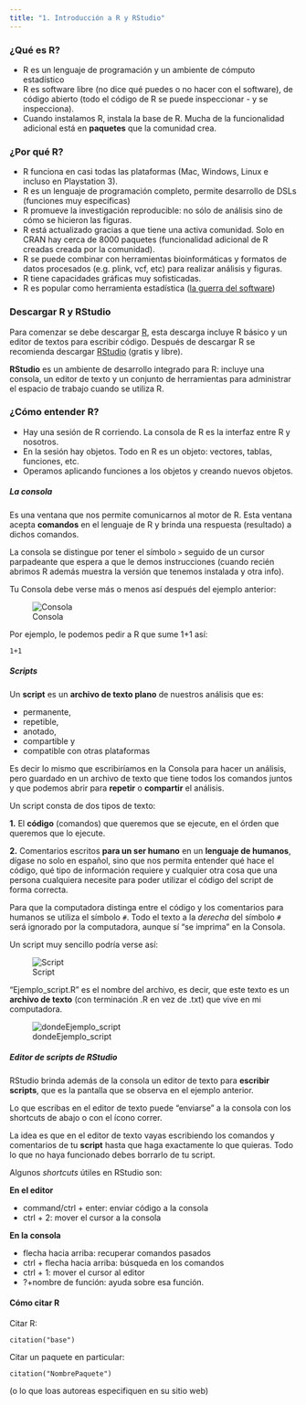 ```yaml
---
title: "1. Introducción a R y RStudio"
---
```



### ¿Qué es R?
* R es un lenguaje de programación y un ambiente de cómputo estadístico
* R es software libre (no dice qué puedes o no hacer con el software), de código abierto (todo el código de R se puede inspeccionar - y se inspecciona).
* Cuando instalamos R, instala la base de R. Mucha de la funcionalidad adicional está en **paquetes** que la comunidad crea.

### ¿Por qué R?
* R funciona en casi todas las plataformas (Mac, Windows, Linux e incluso en Playstation 3).
* R es un lenguaje de programación completo, permite desarrollo de DSLs (funciones muy específicas)
* R promueve la investigación reproducible: no sólo de análisis sino de cómo se hicieron las figuras.
* R está actualizado gracias a que tiene una activa comunidad. Solo en CRAN hay cerca de 8000 paquetes (funcionalidad adicional de R creadas creada por la 
comunidad).
* R se puede combinar con herramientas bioinformáticas y formatos de datos procesados (e.g. plink, vcf, etc) para realizar análisis y figuras.
* R tiene capacidades gráficas muy sofisticadas.
* R es popular como herramienta estadística ([la guerra del software](http://datacamp.wpengine.com/wp-content/uploads/2014/05/infograph.png))


### Descargar R y RStudio
Para comenzar se debe descargar [R](https://cran.r-project.org), esta descarga incluye R básico y un editor de textos para escribir código. Después de descargar R se recomienda descargar [RStudio](https://www.rstudio.com/products/rstudio/download/) (gratis y libre).

**RStudio** es un ambiente de desarrollo integrado para R: incluye una consola, un editor de texto y un conjunto de herramientas para administrar el espacio de trabajo cuando se  utiliza R. 




### ¿Cómo entender R?
* Hay una sesión de R corriendo. La consola de R es la interfaz entre R y nosotros. 
* En la sesión hay objetos. Todo en R es un objeto: vectores, tablas,  funciones, etc.
* Operamos aplicando funciones a los objetos y creando nuevos objetos.

##### La consola
Es una ventana que nos permite comunicarnos al motor de R. Esta ventana acepta **comandos** en el lenguaje de R y brinda una respuesta (resultado) a dichos comandos. 

La consola se distingue por tener el símbolo `>` seguido de un cursor parpadeante que espera a que le demos instrucciones (cuando recién abrimos R además muestra la versión que tenemos instalada y otra info).

Tu Consola debe verse más o menos así después del ejemplo anterior:

![Consola](Consola.PNG)

Por ejemplo, le podemos pedir a R que sume 1+1 así:

```
1+1
```    


##### Scripts 

Un **script** es un **archivo de texto plano** de nuestros análisis que es:

* permanente,
* repetible,
* anotado,
* compartible y 
* compatible con otras plataformas

Es decir lo mismo que escribiríamos en la Consola para hacer un análisis, pero guardado en un archivo de texto que tiene todos los comandos juntos y que podemos abrir para **repetir** o **compartir** el análisis.


Un script consta de dos tipos de texto: 

**1.** El **código** (comandos) que queremos que se ejecute, en el órden que queremos que lo ejecute.

**2.** Comentarios escritos **para un ser humano** en un **lenguaje de humanos**, dígase no solo en español, sino que nos permita entender qué hace el código, qué tipo de información requiere y cualquier otra cosa que una persona cualquiera necesite para poder utilizar el código del script de forma correcta.


Para que la computadora distinga entre el código y los comentarios para humanos se utiliza el símbolo `#`. Todo el texto a la *derecha* del símbolo `#` será ignorado por la computadora, aunque sí "se imprima" en la Consola.


Un script muy sencillo podría verse así:

![Script](Script.PNG)

"Ejemplo_script.R" es el nombre del archivo, es decir, que este texto es un **archivo de texto** (con terminación .R en vez de .txt) que vive en mi computadora.

![dondeEjemplo_script](dondeEjemplo_script.PNG)



##### Editor de scripts de RStudio

RStudio brinda además de la consola un editor de texto para **escribir scripts**, que es la pantalla que se observa en el ejemplo anterior. 

Lo que escribas en el editor de texto puede "enviarse" a la consola con los shortcuts de abajo o con el ícono correr. 

La idea es que en el editor de texto vayas escribiendo los comandos y comentarios de tu **script** hasta que haga exactamente lo que quieras. Todo lo que no haya funcionado debes borrarlo de tu script.


Algunos _shortcuts_ útiles en RStudio son:

**En el editor**  

* command/ctrl + enter: enviar código a la consola  
* ctrl + 2: mover el cursor a la consola

**En la consola**  

* flecha hacia arriba: recuperar comandos pasados  
* ctrl + flecha hacia arriba: búsqueda en los comandos  
* ctrl + 1: mover el cursor al editor  
* ?+nombre de función: ayuda sobre esa función.

#### Cómo citar R 

Citar R:

```
citation("base")
```

Citar un paquete en particular:

```
citation("NombrePaquete")
```
(o lo que loas autoreas especifiquen en su sitio web)
